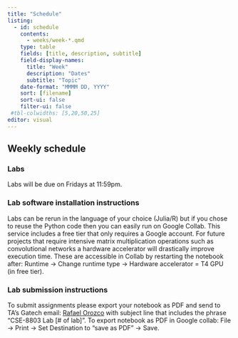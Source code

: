 ```yaml
---
title: "Schedule"
listing:
  - id: schedule
    contents:
      - weeks/week-*.qmd
    type: table
    fields: [title, description, subtitle]
    field-display-names:
      title: "Week"
      description: "Dates"
      subtitle: "Topic"
    date-format: "MMMM DD, YYYY"
    sort: [filename]
    sort-ui: false
    filter-ui: false
 #tbl-colwidths: [5,20,50,25]
editor: visual
---
```


## Weekly schedule

::: {#schedule}
:::

### Labs

Labs will be due on Fridays at 11:59pm. 

### Lab software installation instructions

Labs can be rerun in the language of your choice (Julia/R) but if you chose to reuse the Python code then you can easily run on Google Collab. This service includes a free tier that only requires a Google account. For future projects that require intensive matrix multiplication operations such as convolutional networks a hardware accelerator will drastically improve execution time. These are accessible in Collab by restarting the notebook after: Runtime -> Change runtime type ->  Hardware accelerator = T4 GPU (in free tier).

### Lab submission instructions

To submit assignments please export your notebook as PDF and send to TA's Gatech email: [Rafael Orozco](mailto:rorozco@gatech.edu) with subject line that includes the phrase "CSE-8803 Lab [# of lab]". To export notebook as PDF in Google collab: File -> Print -> Set Destination to "save as PDF" -> Save.



```{=html}
<!-- ### Exams

There will be two exams on the dates:

-   October 12, 9am - October 14, 11:59pm

-   November 16, 9am - November 16: 11:59pm -->
```